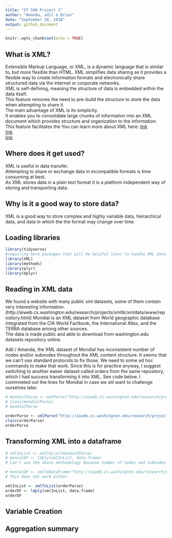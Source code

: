 ```yaml
---
title: "ST 590 Project 1"
author: "Amanda, adil & Brian"
date: "September 28, 2018"
output: github_document
---
```


```r
knitr::opts_chunk$set(echo = TRUE)
```
## What is XML?
Extensible Markup Language, or XML, is a dynamic language that is similar to, but more flexible than HTML.  XML simplifies data sharing as it provides a flexible way to create information formats and electronically share structured data via the internet or corporate networks.<br> 
XML is self-defining, meaning the structure of data is embedded within the data itself.<br>
This feature removes the need to pre-build the structure to store the data when attempting to share it.  
The main advantage of XML is its simplicity.<br>
It enables you to consolidate large chunks of information into an XML document which provides structure and organization to the information.  This feature facilitates the 
	You can learn more about XML here:
[link](https://searchmicroservices.techtarget.com/definition/XML-Extensible-Markup-Language)<br>
[link](https://www.w3schools.com/xml/xml_whatis.asp)<br>
[link](https://www.sitepoint.com/really-good-introduction-xml/)<br>

## Where does it get used? 
XML is useful in data transfer.<br>
Attempting to share or exchange data in incompatible formats is time consuming at best.<br>
As XML stores data in a plain text format it is a platform independent way of storing and transporting data.

## Why is it a good way to store data?
XML is a good way to store complex and highly variable data, hierarchical data,  and data in which the the format may change over time. 

## Loading libraries
```r
library(tidyverse)
#requiring more packages that will be helpful later to handle XML data
library(XML)
library(methods)
library(plyr)
library(dplyr)
```


## Reading in XML data

We found a website with many public xml datasets, some of them contain very interesting information.<br> (http://aiweb.cs.washington.edu/research/projects/xmltk/xmldata/www/repository.html)
Mondial is an XML dataset from World geographic database integrated from the CIA World Factbook, the International Atlas, and the TERRA database among other sources.<br>
The data is made public and able to download from washington.edu datasets repository online.

Adil / Amanda, the XML dataset of Mondial has inconsistent number of nodes and/or subnodes throughout the XML content structure. It seems that we can't use standard protocols to fix those. We need to some ad hoc commands to make that work. Since this is for practice anyway, I suggest switching to another easier dataset called orders from the same repository, which I had success transforming it into XML. See code below. I commneted out the lines for Mondial in case we stil want to challenge ourselves later.

```r

# mondialParse <- xmlParse("http://aiweb.cs.washington.edu/research/projects/xmltk/xmldata/data/mondial/mondial-3.0.xml", useInternalNodes = TRUE)
# class(mondialParse)
# mondialParse

orderParse <- xmlParse("http://aiweb.cs.washington.edu/research/projects/xmltk/xmldata/data/tpc-h/orders.xml")
class(orderParse)
orderParse

```

## Transforming XML into a dataframe

```r

# xmlInList <- xmlToList(mondialParse)
# monialDF <- ldply(xmlInList, data.frame)
# Can't use the above methodology because number of nodes and subnodes are not consistent throughout the entire XML structure.

# monialDF <- xmlToDataFrame("http://aiweb.cs.washington.edu/research/projects/xmltk/xmldata/data/mondial/mondial-3.0.xml")
# This does not work either.

xmlInList <- xmlToList(orderParse)
orderDF <- ldply(xmlInList, data.frame)
orderDF

```

## Variable Creation

## Aggregation summary
